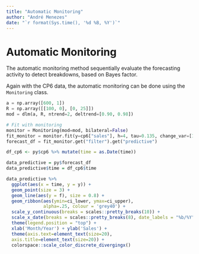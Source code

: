 ```yaml
---
title: "Automatic Monitoring"
author: "André Menezes"
date: "`r format(Sys.time(), '%d %B, %Y')`"
---
```


# Automatic Monitoring

The automatic monitoring method sequentially evaluate the forecasting activity to
detect breakdowns, based on Bayes factor. 

Again with the CP6 data, the automatic monitoring can be done using the 
`Monitoring` class. 

```python
a = np.array([600, 1])
R = np.array([[100, 0], [0, 25]])
mod = dlm(a, R, ntrend=2, deltrend=[0.90, 0.98])

# Fit with monitoring
monitor = Monitoring(mod=mod, bilateral=False)
fit_monitor = monitor.fit(y=cp6["sales"], h=4, tau=0.135, change_var=[100])
forecast_df = fit_monitor.get("filter").get("predictive")
```
```r
df_cp6 <- py$cp6 %>% mutate(time = as.Date(time))

data_predictive = py$forecast_df 
data_predictive$time = df_cp6$time

data_predictive %>%
  ggplot(aes(x = time, y = y)) +
  geom_point(size = 3) +
  geom_line(aes(y = f), size = 0.8) +
  geom_ribbon(aes(ymin=ci_lower, ymax=ci_upper), 
              alpha=.25, colour = 'grey40') +
  scale_y_continuous(breaks = scales::pretty_breaks(10)) +
  scale_x_date(breaks = scales::pretty_breaks(8), date_labels = "%b/%Y") +
  theme(legend.position = "top") +
  xlab('Month/Year') + ylab('Sales') + 
  theme(axis.text=element_text(size=20), 
  axis.title=element_text(size=20)) +
  colorspace::scale_color_discrete_divergingx()
```
